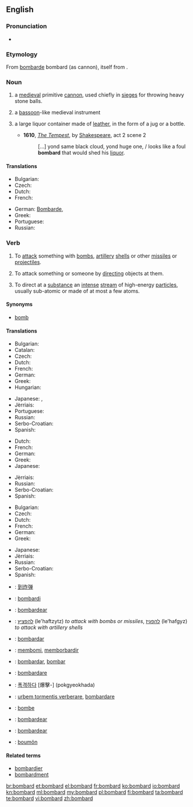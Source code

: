 ==English==

===Pronunciation===
* {{audio|en-us-bombard.ogg|Audio (US)}}

===Etymology===
From {{etyl|fr|en}} [[bombarde]] bombard (as cannon), itself from {{etyl|la|en}} {{term|bombus||buzzing; booming|lang=la}}.

===Noun===
{{en-noun}}

# a [[medieval]] primitive [[cannon]], used chiefly in [[siege]]s for throwing heavy stone balls.
# {{context|obsolete}} a [[bassoon]]-like medieval instrument
# {{context|obsolete}} a large liquor container made of [[leather]], in the form of a jug or a bottle.
#* '''1610''', ''[[s:The Tempest|The Tempest]]'', by [[w:William Shakespeare|Shakespeare]], act 2 scene 2
#*: [...] yond same black cloud, yond huge one, / looks like a foul '''bombard''' that would shed his [[liquor]].

====Translations====
{{trans-top|medieval primitive cannon}}
* Bulgarian: {{t-|bg|бомбарда|f}}
* Czech: {{t+|cs|bombarda|f}}
* Dutch: {{t-|nl|bombarde}}
* French: {{t+|fr|bombarde}}
{{trans-mid}}
* German: [[Bombarde]], {{t+|de|bastard}}
* Greek: {{t+|el|βομβάρδα|f|tr=vomvárða}}
* Portuguese: {{t+|pt|bombarda|f}}
* Russian: {{t+|ru|бомбарда|f|sc=Cyrl|tr=bombárda}}
{{trans-bottom}}

===Verb===
{{en-verb}}

# To [[attack]] something with [[bomb]]s, [[artillery]] [[shell]]s or other [[missile]]s or [[projectile]]s.
# {{context|figuratively}} To attack something or someone by [[directing]] objects at them.
# {{context|physics}} To direct at a [[substance]] an [[intense]] [[stream]] of high-energy [[particle]]s, usually sub-atomic or made of at most a few atoms.

====Synonyms====
* [[bomb]]

====Translations====
{{trans-top|to attack something with bombs, artillery shells, or other missiles}}
* Bulgarian: {{t+|bg|бомбардирам}}
* Catalan: {{t+|ca|bombardejar}}
* Czech: {{t+|cs|bombardovat}}
* Dutch: {{t+|nl|bombarderen}}
* French: {{t+|fr|bombarder}}
* German: {{t-|de|bombardieren}}
* Greek: {{t+|el|βομβαρδίζω|tr=vomvardízo}}
* Hungarian: {{t+|hu|ágyúz}}
{{trans-mid}}
* Japanese: {{t-|ja|爆撃|alt=爆撃する|tr=bakugeki suru}}, {{t-|ja|砲撃|alt=砲撃する|tr=hōgeki suru}}
* Jèrriais: {{tø|roa-jer|bombarder}}
* Portuguese: {{t+|pt|bombardear}}
* Russian: {{t+|ru|бомбардировать|sc=Cyrl|tr=bombardirovát'}} {{impf}}
* Serbo-Croatian: {{t-|sh|bombardirati|alt=bombardírati}}
* Spanish: {{t-|es|bombardear}}
{{trans-bottom}}

{{trans-top|to attack something or someone by directing objects at them}}
* Dutch: {{t+|nl|bekogelen}}
* French: {{t+|fr|bombarder}}
* German: {{t-|de|bombardieren}}
* Greek: {{t+|el|βομβαρδίζω|tr=vomvardízo}}
* Japanese: {{t-|ja|浴びせる|tr=abiseru}}
{{trans-mid}}
* Jèrriais: {{tø|roa-jer|bombarder}}
* Russian: {{t+|ru|бомбардировать|sc=Cyrl|tr=bombardirovát'}} {{impf}}
* Serbo-Croatian: {{t-|sh|bombardirati|alt=bombardírati}}
* Spanish: {{t-|es|bombardear}}
{{trans-bottom}}

{{trans-top|to direct at a substance an intense stream of high-energy particles, usually sub-atomic or made of at most a few atoms}}
* Bulgarian: {{t+|bg|бомбардирам}}
* Czech: {{t+|cs|bombardovat}}
* Dutch: {{t+|nl|bombarderen}}
* French: {{t+|fr|bombarder}}
* German: {{t-|de|bombardieren}}
* Greek: {{t+|el|βομβαρδίζω|tr=vomvardízo}}
{{trans-mid}}
* Japanese: {{t-|ja|照射|alt=照射する|tr=shōsha suru}}
* Jèrriais: {{tø|roa-jer|bombarder}}
* Russian: {{t+|ru|бомбардировать|sc=Cyrl|tr=bombardirovát'}} {{impf}}
* Serbo-Croatian: {{t-|sh|bombardirati|alt=bombardírati}}
* Spanish: {{t-|es|bombardear}}
{{trans-bottom}}

{{checktrans-top}}
* {{ttbc|cmn}}: [[到炸弹]]
* {{ttbc|eo}}: [[bombardi]]
* {{ttbc|gl}}: [[bombardear]]
* {{ttbc|he}}: [[להפציץ]] (le'haftzytz) ''to attack with bombs or missiles'', [[להפגיז]] (le'hafgyz) ''to attack with artillery shells''
* {{ttbc|io}}: [[bombardar]]
* {{ttbc|id}}: [[bom|membomi]], [[borbardir|memborbardir]]
{{trans-mid}}
* {{ttbc|ia}}: [[bombardar]], [[bombar]]
* {{ttbc|it}}: [[bombardare]]
* {{ttbc|ko}}: [[폭격하다]] [爆擊-] (pokgyeokhada)
* {{ttbc|la}}: [[urbem tormentis verberare]], [[bombardare]]
* {{ttbc|no}}: [[bombe]]
* {{ttbc|pt}}: [[bombardear]]
* {{ttbc|es}}: [[bombardear]]
* {{ttbc|vo}}: [[boumön]]
{{trans-bottom}}

====Related terms====
* [[bombardier]]
* [[bombardment]]

[[br:bombard]]
[[et:bombard]]
[[el:bombard]]
[[fr:bombard]]
[[ko:bombard]]
[[io:bombard]]
[[kn:bombard]]
[[ml:bombard]]
[[my:bombard]]
[[pl:bombard]]
[[fi:bombard]]
[[ta:bombard]]
[[te:bombard]]
[[vi:bombard]]
[[zh:bombard]]